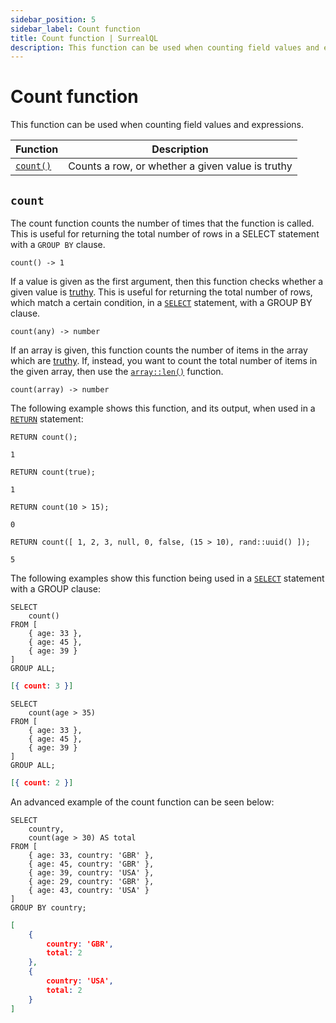 ```yaml
---
sidebar_position: 5
sidebar_label: Count function
title: Count function | SurrealQL
description: This function can be used when counting field values and expressions.
---
```


# Count function

This function can be used when counting field values and expressions.

<table>
  <thead>
    <tr>
      <th scope="col">Function</th>
      <th scope="col">Description</th>
    </tr>
  </thead>

  <tbody>
    <tr>
      <td scope="row" data-label="Function"><a href="#count"><code>count()</code></a></td>
      <td scope="row" data-label="Description">Counts a row, or whether a given value is truthy</td>
    </tr>
  </tbody>
</table>

## `count`

The count function counts the number of times that the function is called. This is useful for returning the total number of rows in a SELECT statement with a `GROUP BY` clause.

```surql title="API DEFINITION"
count() -> 1
```

If a value is given as the first argument, then this function checks whether a given value is [truthy](/docs/surrealql/datamodel/values#values-and-truthiness). This is useful for returning the total number of rows, which match a certain condition, in a [`SELECT`](/docs/surrealql/statements/select) statement, with a GROUP BY clause.

```surql title="API DEFINITION"
count(any) -> number
```

If an array is given, this function counts the number of items in the array which are [truthy](/docs/surrealql/datamodel/values#values-and-truthiness). If, instead, you want to count the total number of items in the given array, then use the [`array::len()`](/docs/surrealql/functions/database/array#arraylen) function.

```surql title="API DEFINITION"
count(array) -> number
```

The following example shows this function, and its output, when used in a [`RETURN`](/docs/surrealql/statements/return) statement:

```surql
RETURN count();

1
```

```surql
RETURN count(true);

1
```

```surql
RETURN count(10 > 15);

0
```

```surql
RETURN count([ 1, 2, 3, null, 0, false, (15 > 10), rand::uuid() ]);

5
```

The following examples show this function being used in a [`SELECT`](/docs/surrealql/statements/select) statement with a GROUP clause:

```surql
SELECT 
	count() 
FROM [
	{ age: 33 }, 
	{ age: 45 }, 
	{ age: 39 }
] 
GROUP ALL;
```

```json
[{ count: 3 }]
```

```surql
SELECT 
	count(age > 35) 
FROM [
	{ age: 33 }, 
	{ age: 45 }, 
	{ age: 39 }
] 
GROUP ALL;
```

```json
[{ count: 2 }]
```

An advanced example of the count function can be seen below:

```surql
SELECT
	country,
	count(age > 30) AS total
FROM [
	{ age: 33, country: 'GBR' },
	{ age: 45, country: 'GBR' },
	{ age: 39, country: 'USA' },
	{ age: 29, country: 'GBR' },
	{ age: 43, country: 'USA' }
]
GROUP BY country;
```

```json
[
	{
		country: 'GBR',
		total: 2
	},
	{
		country: 'USA',
		total: 2
	}
]
```

<br />

<br />
